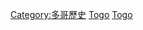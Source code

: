 {{Commons category|History of Togo by period}}
[[Category:多哥歷史|Category:多哥歷史]]
[[Category:各國各時期歷史|Togo]]
[[Category:依時期劃分的非洲歷史|Togo]]
